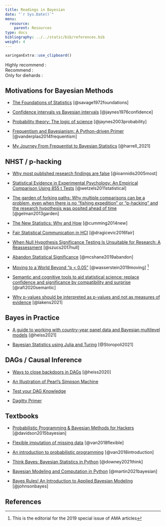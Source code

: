```yaml
---
title: Readings in Bayesian
date: "`r Sys.Date()`"
menu:
  resource:
    parent: Resources
type: docs
bibliography: ../../static/bib/references.bib
weight: 4
---
```


```r
xaringanExtra::use_clipboard()
```

Highly recommend : <i class="fas fa-star"></i><i class="fas fa-star"></i><i class="fas fa-star"></i> <br>
Recommend : <i class="fas fa-star"></i><i class="fas fa-star"></i> <br>
Only for diehards : <i class="fas fa-star"></i> <br>

## Motivations for Bayesian Methods

- <i class="fas fa-book"></i> [The Foundations of Statistics](https://www.gwern.net/docs/statistics/decision/1972-savage-foundationsofstatistics.pdf) [@savage1972foundations] <i class="fas fa-star"></i>

- <i class="fas fa-newspaper"></i> [Confidence intervals vs Bayesian intervals](https://bayes.wustl.edu/etj/articles/confidence.pdf) [@jaynes1976confidence] <i class="fas fa-star"></i>  

- <i class="fas fa-book"></i> [Probability theory: The logic of science](https://bayes.wustl.edu/etj/prob/book.pdf) [@jaynes2003probability] <i class="fas fa-star"></i>

- <i class="fas fa-newspaper"></i> <a href="http://jakevdp.github.io/blog/2014/03/11/frequentism-and-bayesianism-a-practical-intro/"><i class="fas fa-blog"></i></a> [Frequentism and Bayesianism: A Python-driven
Primer](https://arxiv.org/pdf/1411.5018.pdf) [@vanderplas2014frequentism] <i class="fas fa-star"></i> <i class="fas fa-star"></i> <i class="fas fa-star"></i> 

- <i class="fas fa-blog"></i> [My Journey From Frequentist to Bayesian Statistics](https://www.fharrell.com/post/journey/) [@harrell_2021] <i class="fas fa-star"></i> <i class="fas fa-star"></i>

## NHST / p-hacking

- <i class="fas fa-newspaper"></i> [Why most published research findings are false](https://journals.plos.org/plosmedicine/article?id=10.1371/journal.pmed.0020124&xid=17259,15700019,15700186,15700190,15700248) [@ioannidis2005most] <i class="fas fa-star"></i> <i class="fas fa-star"></i>

- <i class="fas fa-newspaper"></i> [Statistical Evidence in Experimental Psychology: An Empirical Comparison Using 855 t Tests](https://journals.sagepub.com/doi/abs/10.1177/1745691611406923?journalCode=ppsa) [@wetzels2011statistical] <i class="fas fa-star"></i>

- <i class="fas fa-newspaper"></i> [The garden of forking paths: Why multiple comparisons can be a problem, even when there is no “fishing expedition” or “p-hacking” and the research hypothesis was posited ahead of time](http://www.stat.columbia.edu/~gelman/research/unpublished/p_hacking.pdf) [@gelman2013garden] <i class="fas fa-star"></i> <i class="fas fa-star"></i>

- <i class="fas fa-newspaper"></i> [The New Statistics: Why and How](https://journals.sagepub.com/doi/10.1177/0956797613504966) [@cumming2014new] <i class="fas fa-star"></i>

- <i class="fas fa-newspaper"></i> [Fair Statistical Communication in HCI](https://hal.inria.fr/hal-01377894/document) [@dragicevic2016fair] <i class="fas fa-star"></i> <i class="fas fa-star"></i> <i class="fas fa-star"></i>

- <i class="fas fa-newspaper"></i> [When Null Hypothesis Significance Testing Is Unsuitable for Research: A Reassessment](https://www.frontiersin.org/articles/10.3389/fnhum.2017.00390/full) [@szucs2017null] <i class="fas fa-star"></i>

- <i class="fas fa-newspaper"></i> [Abandon Statistical Significance](https://www.tandfonline.com/doi/pdf/10.1080/00031305.2018.1527253) [@mcshane2019abandon] <i class="fas fa-star"></i>

- <i class="fas fa-newspaper"></i> [Moving to a World Beyond "p < 0.05"](https://www.tandfonline.com/doi/pdf/10.1080/00031305.2019.1583913) [@wasserstein2019moving] <i class="fas fa-star"></i>^[This is the editorial for  the 2019 special issue of AMA articles]

- <i class="fas fa-newspaper"></i> [Semantic and cognitive tools to aid statistical science: replace confidence and significance by compatibility and surprise](https://bmcmedresmethodol.biomedcentral.com/track/pdf/10.1186/s12874-020-01105-9.pdf) [@rafi2020semantic] <i class="fas fa-star"></i>

- <i class="fas fa-blog"></i> [Why p-values should be interpreted as p-values and not as measures of evidence](http://daniellakens.blogspot.com/2021/11/why-p-values-should-be-interpreted-as-p.html) [@lakens2021] <i class="fas fa-star"></i>



## Bayes in Practice

- <i class="fas fa-blog"></i> [A guide to working with country-year panel data and Bayesian multilevel models](https://www.andrewheiss.com/blog/2021/12/01/multilevel-models-panel-data-guide/) [@heiss2021] <i class="fas fa-star"></i>

- <i class="fas fa-blog"></i> [Bayesian Statistics using Julia and Turing](https://storopoli.io/Bayesian-Julia/) [@Storopoli2021] <i class="fas fa-star"></i>
<i class="fas fa-star"></i>
<!-- https://betanalpha.github.io/assets/case_studies/modeling_sparsity.html#1_Fading_into_Irrelevance -->

<!-- https://boyangzhao.github.io/posts/mcmc-bayesian-inference -->

## DAGs / Causal Inference

- <i class="fas fa-blog"></i> [Ways to close backdoors in DAGs](https://www.andrewheiss.com/blog/2020/02/25/closing-backdoors-dags/) [@heiss2020] <i class="fas fa-star"></i><i class="fas fa-star"></i>

- <i class="fas fa-blog"></i> [An Illustration of Pearl's Simpson Machine
](http://www.dagitty.net/learn/simpson/index.html) <i class="fas fa-star"></i><i class="fas fa-star"></i>

- <i class="fas fa-blog"></i> [Test your DAG Knowledge
](http://www.dagitty.net/learn/graphs/index.html) <i class="fas fa-star"></i><i class="fas fa-star"></i>

- <i class="fas fa-blog"></i> [Dagitty Primer
](http://dagitty.net/primer/) <i class="fas fa-star"></i><i class="fas fa-star"></i><i class="fas fa-star"></i>


## Textbooks

- <i class="fas fa-book"></i> [Probabilistic Programming & Bayesian Methods for Hackers](http://camdavidsonpilon.github.io/Probabilistic-Programming-and-Bayesian-Methods-for-Hackers/) [@davidson2015bayesian] <i class="fas fa-star"></i> <i class="fas fa-star"></i>

- <i class="fas fa-book"></i> [Flexible imputation of missing data](https://stefvanbuuren.name/fimd/) [@van2018flexible] <i class="fas fa-star"></i>

- <i class="fas fa-book"></i> [An introduction to probabilistic programming](https://arxiv.org/pdf/1809.10756.pdf) [@van2018introduction] <i class="fas fa-star"></i>

- <i class="fas fa-book"></i> [Think Bayes: Bayesian Statistics in Python](http://allendowney.github.io/ThinkBayes2/) [@downey2021think] <i class="fas fa-star"></i> <i class="fas fa-star"></i> <i class="fas fa-star"></i>

- <i class="fas fa-book"></i> [Bayesian Modeling and Computation in Python](https://bayesiancomputationbook.com/welcome.html) [@martin2021bayesian] <i class="fas fa-star"></i> <i class="fas fa-star"></i> <i class="fas fa-star"></i>

- <i class="fas fa-book"></i> [Bayes Rules! An Introduction to Applied Bayesian Modeling](https://www.bayesrulesbook.com/) [@johnsonbayes] <i class="fas fa-star"></i> <i class="fas fa-star"></i> <i class="fas fa-star"></i>

## References
